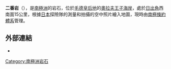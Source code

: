 {{coord|68|14|S|42|28|E|display=title}}

'''二番岩'''（{{lang-en|Niban Rock}}），是[[南極洲|南極洲]]的岩石，位於[[毛德皇后地|毛德皇后地]]的[[奧拉夫王子海岸|奧拉夫王子海岸]]，處於[[日出角|日出角]]西南面15公里，根據[[日本|日本]]探險隊的測量和拍攝的空中照片繪入地圖，現時由[[南極條約體系|南極條約體系]]管理。

==外部連結==
* {{usgs-gazetteer}}

{{Antarctica-geo-stub}}
[[Category:南極洲岩石|Category:南極洲岩石]]